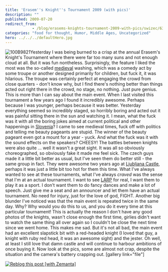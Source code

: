```yaml
---
title: 'Erasem''s Knight''s Tournament 2009 (with pics)'
description: ""
published: 2009-07-20
redirect_from: 
            - /blog/erasems-knights-tournament-2009-with-pics/swizec/630
categories: "food for thought, Humor, Middle Ages, Uncategorized"
hero: ../../../defaultHero.jpg
---
```

![100B9821](http://swizec.com/blog/wp-content/uploads/2009/07/100B9821-300x240.jpg "100B9821")Yesterday I was being burned to a crisp at the annual Erasem&#x27;s Knight&#x27;s Tournament where there were far too many suns and not enough cloud at all. But it was fun nontheless. Surprisingly, the feature I liked the most was the so-called [medieval](http://en.wikipedia.org/wiki/Middle_Ages "Middle Ages") washing, which was a comedy act by some troupe or another designed primarily for children, but fuck it, it was hilarious. The troupe was certainly perfect at engaging the crowd from close quarters - don&#x27;t know why, but I find there&#x27;s nothing better than things acted out right there in the crowd, no stage, no nothing. Just pure genius. This is more than I can say about the main event. When I last visited this tournament a few years ago I found it incredibly awesome. Perhaps because I was younger, perhaps because it was better. Yesterday everything seemed so incredibly staged, so horribly boring and acted out it was painful sitting there in the sun and watching it. I mean, what the fuck was it with all the boring jokes aimed at current political and other happenings in [Slovenia](<http://maps.google.com/maps?ll=46.05,14.5&spn=10.0,10.0&q=46.05,14.5 (Slovenia)&t=h> "Slovenia")? I came to see medieval times, fuck off with politics and telling me beauty pageants are stupid. The winner of the beauty pageant even got a mount for a year - yuck. And what the fuck was it with the sound effects on the speakers? CHEESY! The battles between knights were also quite ... well it wasn&#x27;t a great sight. It was all so obviously choreographed, so obviously fake it made me feel sick. The czech guys made it a little bit better as usual, but I&#x27;ve seen them do better still - the same group in fact. They were awesome two years ago at [Ljubljana Castle](<http://maps.google.com/maps?ll=46.0488888889,14.5083333333&spn=1.0,1.0&q=46.0488888889,14.5083333333 (Ljubljana%20Castle)&t=h> "Ljubljana Castle"), perhaps it was just a little bit too hot for them this time. What I&#x27;ve always wanted to see at these tournaments, what I&#x27;ve always _craved_ was the sense that I&#x27;m at an actual tournament. I want to see [LARP](http://en.wikipedia.org/wiki/Live_action_role-playing_game "Live action role-playing game") for real, I want them to play it as a sport. I don&#x27;t want them to do fancy dances and make a lot of speech. Just give me a seat and an announcer and let them have an actual tournament. No need for injury, just for the love of god, FIGHT. Another big blunder I&#x27;ve noticed was that the main event is repeated twice in the same day. Why? Why would you do this to us, and you do it every time at this particular tournament! This is actually the reason I don&#x27;t have any good photos of the knights, wasn&#x27;t close enough the first time, girlies didn&#x27;t want to watch the same thing all over again so I couldn&#x27;t be close the next time since we went home. This makes me sad. But it&#x27;s not all bad, the main event had an excellent slapstick bit with a red-headed knight (I loved that guy, a knight with ruby red head, it was an awesome sight) and the jester. Oh well, at least I still love that damn castle and will continue to harbour ambitions of once buying it. Now look at the pics, some are almost not crap, despite the situation and the camera&#x27;s battery crapping out. \[gallery link=&quot;file&quot;]

[![Reblog this post [with Zemanta]](http://img.zemanta.com/reblog_e.png?x-id=b12e3b9c-df35-4e09-9a3c-4facbd6785ec)](http://reblog.zemanta.com/zemified/b12e3b9c-df35-4e09-9a3c-4facbd6785ec/ "Reblog this post [with Zemanta]")
